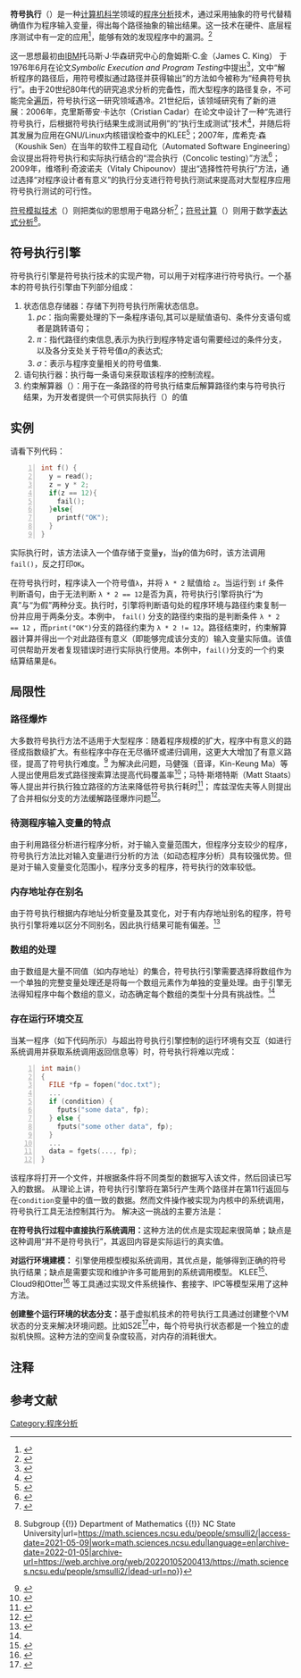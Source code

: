 '''符号执行'''（{{Lang-en|symbolic execution}}）是一种[[计算机科学|计算机科学]]领域的[[程序分析|程序分析]]技术，通过采用抽象的符号代替精确值作为程序输入变量，得出每个路径抽象的输出结果。这一技术在硬件、底层程序测试中有一定的应用<ref>{{Cite web|title=Dynamic symbolic execution - Visual Studio|url=https://docs.microsoft.com/en-us/visualstudio/test/intellitest-manual/input-generation|access-date=2021-05-09|last=Mikejo5000|work=docs.microsoft.com|language=en-us}}</ref>，能够有效的发现程序中的漏洞。<ref>{{Cite journal|title=符号执行研究综述|author=叶志斌，严波|journal=计算机科学|issue=6A|year=2018|volume=45|page=28-36}}</ref>

这一思想最初由[[IBM|IBM]]托马斯·J·华森研究中心的詹姆斯·C.金（James C. King） 于1976年6月在论文''Symbolic Execution and Program Testing''中提出<ref>{{Cite journal|title=Symbolic Execution and Program Testing|author=James C. Kings|url=http://scholar.google.com.sg/scholar?q=symbolic+execution+King&hl=en&as_sdt=0&as_vis=1&oi=scholart|journal=Communications  of  the ACM|year=1976|volume=19|page=385-394}}</ref>，文中“解析程序的路径后，用符号模拟通过路径并获得输出”的方法如今被称为“经典符号执行”。由于20世纪80年代的研究追求分析的完备性，而大型程序的路径复杂，不可能完全[[图的遍历|遍历]]，符号执行这一研究领域遇冷。21世纪后，该领域研究有了新的进展：2006年，克里斯蒂安·卡达尔（Cristian Cadar）在论文中设计了一种“先进行符号执行，后根据符号执行结果生成测试用例”的“执行生成测试”技术<ref>{{Cite journal|title=EXE: A system for automatically generating inputs of death using symbolic execution|author=Cristian Cadar, Vijay Ganesh, Peter Pawlowski, David Dill, Dawson Engler|url=https://scholar.google.com.sg/scholar?oi=bibs&cluster=2341008490621174390&btnI=1&hl=en|journal=Proceedings of the ACM Conference on Computer and Communications Security|year=2006}}</ref>，并随后将其发展为应用在GNU/Linux内核错误检查中的KLEE<ref>{{Cite journal|title=KLEE: Unassisted and automatic generation of high-coverage tests for complex systems programs|author=Cristian Cadar, Daniel Dunbar, Dawson Engler|url=https://static.usenix.org/events/osdi08/tech/full_papers/cadar/cadar.pdf|journal=USENIX conference on Operating Systems Design and Implementation (OSDI)|year=2008|page=209-224|access-date=2021-05-09|archive-date=2022-02-03|archive-url=https://web.archive.org/web/20220203115237/https://static.usenix.org/events/osdi08/tech/full_papers/cadar/cadar.pdf|dead-url=no}}</ref>；2007年，库希克·森（Koushik Sen）在当年的软件工程自动化（Automated Software Engineering）会议提出将符号执行和实际执行结合的“混合执行（Concolic testing）”方法<ref>{{Cite journal|title=Concolic testing|url=https://doi.org/10.1145/1321631.1321746|last=Sen|first=Koushik|date=2007-11-05|journal=Proceedings of the twenty-second IEEE/ACM international conference on Automated software engineering|publisher=Association for Computing Machinery|doi=10.1145/1321631.1321746|series=ASE '07|location=Atlanta, Georgia, USA|pages=571–572|isbn=978-1-59593-882-4}}</ref>；2009年，维塔利·奇波诺夫（Vitaly Chipounov）提出“选择性符号执行”方法，通过选择“对程序设计者有意义”的执行分支进行符号执行测试来提高对大型程序应用符号执行测试的可行性。

[[符号模拟技术|符号模拟技术]]（{{lang|en|symbolic simulation}}）则把类似的思想用于电路分析<ref>{{Cite journal|title=Symbolic simulation—techniques and applications|url=https://doi.org/10.1145/123186.128296|last=Bryant|first=Randal E.|date=1991-01-03|journal=Proceedings of the 27th ACM/IEEE Design Automation Conference|publisher=Association for Computing Machinery|doi=10.1145/123186.128296|series=DAC '90|location=Orlando, Florida, USA|pages=517–521|isbn=978-0-89791-363-8}}</ref>；[[符号计算|符号计算]]（{{lang|en|Symbolic computation}}）则用于数学[[表达式分析|表达式分析]]<ref>{{Cite web|title=Symbolic Computation {{!}} Subgroup {{!}} Department of Mathematics {{!}} NC State University|url=https://math.sciences.ncsu.edu/people/smsulli2/|access-date=2021-05-09|work=math.sciences.ncsu.edu|language=en|archive-date=2022-01-05|archive-url=https://web.archive.org/web/20220105200413/https://math.sciences.ncsu.edu/people/smsulli2/|dead-url=no}}</ref>。

== 符号执行引擎 ==
符号执行引擎是符号执行技术的实现产物，可以用于对程序进行符号执行。一个基本的符号执行引擎由下列部分组成：

# 状态信息存储器：存储下列符号执行所需状态信息。
## <math>pc</math>：指向需要处理的下一条程序语句,其可以是赋值语句、条件分支语句或者是跳转语句；
## <math>\pi</math>：指代路径约束信息,表示为执行到程序特定语句需要经过的条件分支，以及各分支处关于符号值<math>a_i</math>的表达式;
## <math>\sigma</math>：表示与程序变量相关的符号值集.
# 语句执行器：执行每一条语句来获取该程序的控制流程。
# 约束解算器（{{Lang-en|constraint solver}}）：用于在一条路径的符号执行结束后解算路径约束与符号执行结果，为开发者提供一个可供实际执行（{{Lang-en|concret executino}}）的值

== 实例 ==
请看下列代码：<syntaxhighlight lang="c" line="1">
int f() {
  y = read();
  z = y * 2;
  if(z == 12){
    fail();
  }else{
    printf("OK");
  }
}

</syntaxhighlight>实际执行时，该方法读入一个值存储于变量'''<code>y</code>'''，当'''<code>y</code>'''的值为6时，该方法调用<code>fail()</code>，反之打印<code>OK</code>。

在符号执行时，程序读入一个符号值{{NoteTag|事实上，大多数程序不接受符号输入。在实现符号执行时，经典符号执行会通过程序分析技术得出程序的控制流程图，然后根据流程图得出符号执行结果。|name=注1}}<code>λ</code>，并将 <code>λ * 2</code> 赋值给 <code>z</code>。当运行到 <code>if</code> 条件判断语句，由于无法判断 <code>λ * 2 == 12</code>是否为真，符号执行引擎将执行“为真”与“为假”两种分支。执行时，引擎将判断语句处的程序环境与路径约束复制一份并应用于两条分支。本例中， <code>fail()</code> 分支的路径约束指的是判断条件 <code>λ * 2 == 12</code> ，而<code>print("OK")</code>分支的路径约束为 <code>λ * 2 != 12</code>。路径结束时，约束解算器计算并得出一个对此路径有意义（即能够完成该分支的）输入变量实际值。该值可供帮助开发者复现错误时进行实际执行使用。本例中，<code>fail()</code>分支的一个约束结算结果是<code>6</code>。

== 局限性 ==

=== 路径爆炸 ===
大多数符号执行方法不适用于大型程序：随着程序规模的扩大，程序中有意义的路径成指数级扩大{{NoteTag|当程序中每增加一个流程控制语句（如if），程序增加2倍的路径。|name=注2}}。有些程序中存在无尽循环或递归调用，这更大大增加了有意义路径，提高了符号执行难度。<ref>{{cite book|last=Anand|first=Saswat|author2=Patrice Godefroid|author3=Nikolai Tillmann|chapter=Demand-Driven Compositional Symbolic Execution|title=Tools and Algorithms for the Construction and Analysis of Systems|year=2008|volume=4963|pages=367–381|doi=10.1007/978-3-540-78800-3_28|series=Lecture Notes in Computer Science|isbn=978-3-540-78799-0}}</ref>  为解决此问题，马健强（音译，Kin-Keung Ma）等人提出使用启发式路径搜索算法提高代码覆盖率<ref>{{Cite journal|title=Directed symbolic execution|url=https://dl.acm.org/doi/10.5555/2041552.2041563|last=Ma|first=Kin-Keung|last2=Phang|first2=Khoo Yit|date=2011-09-14|journal=Proceedings of the 18th international conference on Static analysis|publisher=Springer-Verlag|doi=10.5555/2041552.2041563|series=SAS'11|location=Venice, Italy|pages=95–111|isbn=978-3-642-23701-0|last3=Foster|first3=Jeffrey S.|last4=Hicks|first4=Michael|access-date=2021-05-09|archive-date=2022-01-21|archive-url=https://web.archive.org/web/20220121140038/https://dl.acm.org/doi/10.5555/2041552.2041563|dead-url=no}}</ref>；马特·斯塔特斯（Matt Staats）等人提出并行执行独立路径的方法来降低符号执行耗时<ref>{{Cite journal|title=Parallel Symbolic Execution for Structural Test Generation∗|author=Matt Staats， Corina Pasareanu|url=https://conservancy.umn.edu/bitstream/handle/11299/217417/p183-staats.pdf?sequence=1&isAllowed=y|journal=International Symposium on Software Testing and Analysis|year=2010|access-date=2021-05-09|archive-date=2021-05-10|archive-url=https://web.archive.org/web/20210510142851/https://conservancy.umn.edu/bitstream/handle/11299/217417/p183-staats.pdf?sequence=1&isAllowed=y|dead-url=no}}</ref>； 库兹涅佐夫等人则提出了合并相似分支的方法缓解路径爆炸问题<ref>{{Cite book|chapter=Efficient State Merging in Symbolic Execution|last1=Kuznetsov|last4=Candea|first4=George|last3=Bucur|first3=Stefan|last2=Kinder|first2=Johannes|first1=Volodymyr|publisher=ACM|doi=10.1145/2254064.2254088|pages=193–204|isbn=978-1-4503-1205-9|location=New York, NY, USA|date=2012-01-01|title=Proceedings of the 33rd ACM SIGPLAN Conference on Programming Language Design and Implementation}}</ref>。

=== 待测程序输入变量的特点 ===
由于利用路径分析进行程序分析，对于输入变量范围大，但程序分支较少的程序，符号执行方法比对输入变量进行分析的方法（如动态程序分析）具有较强优势。但是对于输入变量变化范围小，程序分支多的程序，符号执行的效率较低。

=== 内存地址存在别名 ===
由于符号执行根据内存地址分析变量及其变化，对于有内存地址别名{{NoteTag|当有多个变量指向同一个内存地址时，我们称这些变量的变量名为该内存地址的别名|name=注3}}的程序，符号执行引擎将难以区分不同别名，因此执行结果可能有偏差。<ref name="DeMillo1991">{{Cite journal|title=Constraint-Based Automatic Test Data Generation|first1=Rich|last2=Offutt|first2=Jeff|date=1991-09-01|journal=IEEE Transactions on Software Engineering|issue=9|doi=10.1109/32.92910|volume=17|pages=900–910|last1=DeMillo}}</ref>

=== 数组的处理 ===
由于数组是大量不同值（如内存地址）的集合，符号执行引擎需要选择将数组作为一个单独的完整变量处理还是将每一个数组元素作为单独的变量处理。由于引擎无法得知程序中每个数组的意义{{NoteTag|1=比如某程序中存在两个数组：数组a是某班级全体学生的名单，一经定义便不会发生改变；数组b是某个学生每次考试的成绩，每次考试该数组元素会+1。此种情况下，数组a应当被视作“一个完整变量”，而数组b的每个元素都需要被视作“一个单独变量”|name=注4}}，动态确定每个数组的类型十分具有挑战性。<ref name="DeMillo1991" />

=== 存在运行环境交互 ===
当某一程序（如下代码所示）与超出符号执行引擎控制的运行环境有交互（如进行系统调用并获取系统调用返回信息等）时，符号执行将难以完成：<syntaxhighlight lang="c" line="1">
int main()
{
  FILE *fp = fopen("doc.txt");
  ...
  if (condition) {
    fputs("some data", fp);
  } else {
    fputs("some other data", fp);
  }
  ...
  data = fgets(..., fp);
}
</syntaxhighlight>该程序将打开一个文件，并根据条件将不同类型的数据写入该文件，然后回读已写入的数据。 从理论上讲，符号执行引擎将在第5行产生两个路径并在第11行返回与在<code>condition</code>变量中的值一致的数据。然而文件操作被实现为内核中的系统调用，符号执行工具无法控制其行为。 解决这一挑战的主要方法是：

'''在符号执行过程中直接执行系统调用：'''这种方法的优点是实现起来很简单；缺点是这种调用“并不是符号执行”，其返回内容是实际运行的真实值。

'''对运行环境建模：''' 引擎使用模型模拟系统调用，其优点是，能够得到正确的符号执行结果；缺点是需要实现和维护许多可能用到的系统调用模型。 KLEE<ref>{{Cite journal|title=KLEE: Unassisted and Automatic Generation of High-coverage Tests for Complex Systems Programs|url=http://dl.acm.org/citation.cfm?id=1855741.1855756|first1=Cristian|last2=Dunbar|first2=Daniel|date=2008-01-01|journal=Proceedings of the 8th USENIX Conference on Operating Systems Design and Implementation|series=OSDI'08|pages=209–224|last3=Engler|first3=Dawson|last1=Cadar|access-date=2021-05-09|archive-date=2018-12-01|archive-url=https://web.archive.org/web/20181201063508/https://dl.acm.org/citation.cfm?id=1855741.1855756|dead-url=no}}</ref>、Cloud9和Otter<ref>{{cite web|title=MultiOtter: Multiprocess Symbolic Execution|url=https://www.cs.umd.edu/~mwh/papers/multiotter.pdf|first1=Jonathan|last1=Turpie|first2=Elnatan|last2=Reisner|first3=Jeffrey|last3=Foster|first4=Michael|last4=Hicks|access-date=2021-05-09|archive-date=2020-07-20|archive-url=https://web.archive.org/web/20200720142115/https://www.cs.umd.edu/~mwh/papers/multiotter.pdf|dead-url=no}}</ref> 等工具通过实现文件系统操作、套接字、IPC等模型采用了这种方法。

'''创建整个运行环境的状态分支：'''基于虚拟机技术的符号执行工具通过创建整个VM状态的分支来解决环境问题。比如S2E<ref>{{Cite journal|title=The S2E Platform: Design, Implementation, and Applications|first1=Vitaly|last2=Kuznetsov|first2=Volodymyr|date=2012-02-01|journal=ACM Trans. Comput. Syst.|issue=1|doi=10.1145/2110356.2110358|volume=30|pages=2:1–2:49|issn=0734-2071|last3=Candea|first3=George|last1=Chipounov}}</ref>中，每个符号执行状态都是一个独立的虚拟机快照。这种方法的空间复杂度较高，对内存的消耗很大。

== 注释 ==
{{NoteFoot}}

==参考文献==
{{reflist|30em|refs=
<ref name="Schwartz" >Schwartz, Edward J., Thanassis Avgerinos, and David Brumley. "All you ever wanted to know about dynamic taint analysis and forward symbolic execution （but might have been afraid to ask）." Security and Privacy （SP）, 2010 IEEE Symposium on. IEEE, 2010.
</ref>
}}
[[Category:程序分析|Category:程序分析]]
